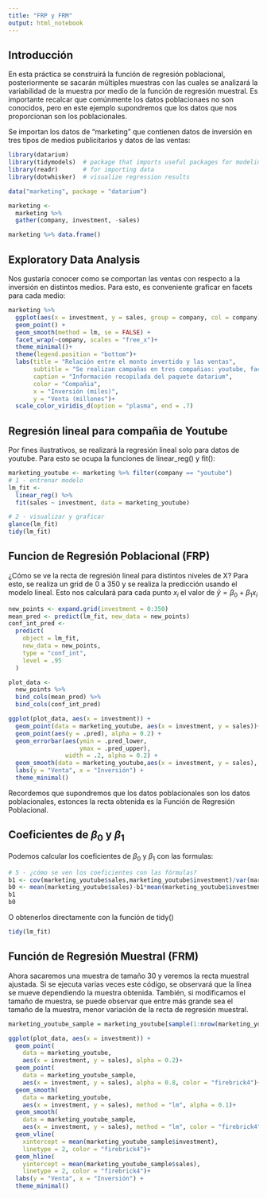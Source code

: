 ```yaml
---
title: "FRP y FRM"
output: html_notebook
---
```


## Introducción
En esta práctica se construirá la función de regresión poblacional, posteriormente se sacarán múltiples muestras con las cuales se analizará la variabilidad de la muestra por medio de la función de regresión muestral. Es importante recalcar que comúnmente los datos poblacionaes no son conocidos, pero en este ejemplo supondremos que los datos que nos proporcionan son los poblacionales. 

Se importan los datos de "marketing" que contienen datos de inversión en tres tipos de medios publicitarios y datos de las ventas:

```r
library(datarium)
library(tidymodels)  # package that imports useful packages for modeling
library(readr)       # for importing data
library(dotwhisker)  # visualize regression results

data("marketing", package = "datarium")

marketing <- 
  marketing %>% 
  gather(company, investment, -sales) 

marketing %>% data.frame()
```

## Exploratory Data Analysis
Nos gustaría conocer como se comportan las ventas con respecto a la inversión en distintos medios. Para esto, es conveniente graficar en facets para cada medio:

```r
marketing %>% 
  ggplot(aes(x = investment, y = sales, group = company, col = company)) + 
  geom_point() + 
  geom_smooth(method = lm, se = FALSE) +
  facet_wrap(~company, scales = "free_x")+
  theme_minimal()+
  theme(legend.position = "bottom")+
  labs(title = "Relación entre el monto invertido y las ventas",
       subtitle = "Se realizan campañas en tres compañias: youtube, facebook, newspaper",
       caption = "Información recopilada del paquete datarium",
       color = "Compañia", 
       x = "Inversión (miles)",
       y = "Venta (millones")+
  scale_color_viridis_d(option = "plasma", end = .7)
```

## Regresión lineal para compañia de Youtube
Por fines ilustrativos, se realizará la regresión lineal solo para datos de youtube. Para esto se ocupa la funciones de linear_reg() y fit():

```r
marketing_youtube <- marketing %>% filter(company == "youtube")
# 1 - entrenar modelo
lm_fit <- 
  linear_reg() %>% 
  fit(sales ~ investment, data = marketing_youtube)

# 2 - visualizar y graficar 
glance(lm_fit)
tidy(lm_fit)
```

## Funcion de Regresión Poblacional (FRP)

¿Cómo se ve la recta de regresión lineal para distintos niveles de X? Para esto, se realiza un grid de 0 a 350 y se realiza la predicción usando el modelo lineal. Esto nos calculará para cada punto $x_i$ el valor de $\hat{y} = \beta_0 + \beta_1 x_i$

```r
new_points <- expand.grid(investment = 0:350)
mean_pred <- predict(lm_fit, new_data = new_points)
conf_int_pred <- 
  predict(
    object = lm_fit, 
    new_data = new_points, 
    type = "conf_int",
    level = .95
  )

plot_data <- 
  new_points %>% 
  bind_cols(mean_pred) %>% 
  bind_cols(conf_int_pred)

ggplot(plot_data, aes(x = investment)) + 
  geom_point(data = marketing_youtube, aes(x = investment, y = sales))+
  geom_point(aes(y = .pred), alpha = 0.2) + 
  geom_errorbar(aes(ymin = .pred_lower, 
                    ymax = .pred_upper),
                width = .2, alpha = 0.2) + 
  geom_smooth(data = marketing_youtube,aes(x = investment, y = sales), method = "lm")+
  labs(y = "Venta", x = "Inversión") +
  theme_minimal()
```

Recordemos que supondremos que los datos poblacionales son los datos poblacionales, estonces la recta obtenida es la Función de Regresión Poblacional.

## Coeficientes de $\beta_0$ y $\beta_1$

Podemos calcular los coeficientes de $\beta_0$ y $\beta_1$ con las formulas:
```r
# 5 - ¿cómo se ven los coeficientes con las fórmulas?
b1 <- cov(marketing_youtube$sales,marketing_youtube$investment)/var(marketing_youtube$investment)
b0 <- mean(marketing_youtube$sales)-b1*mean(marketing_youtube$investment)
b1
b0
```

O obtenerlos directamente con la función de tidy()
```r
tidy(lm_fit)
```
## Función de Regresión Muestral (FRM)
Ahora sacaremos una muestra de tamaño 30 y veremos la recta muestral ajustada. Si se ejecuta varias veces este código, se observará que la línea se mueve dependiendo la muestra obtenida. También, si modificamos el tamaño de muestra, se puede observar que entre más grande sea el tamaño de la muestra, menor variación de la recta de regresión muestral.

```r
marketing_youtube_sample = marketing_youtube[sample(1:nrow(marketing_youtube), size = 30),]

ggplot(plot_data, aes(x = investment)) + 
  geom_point(
    data = marketing_youtube, 
    aes(x = investment, y = sales), alpha = 0.2)+
  geom_point(
    data = marketing_youtube_sample, 
    aes(x = investment, y = sales), alpha = 0.8, color = "firebrick4")+
  geom_smooth(
    data = marketing_youtube, 
    aes(x = investment, y = sales), method = "lm", alpha = 0.1)+
  geom_smooth(
    data = marketing_youtube_sample,
    aes(x = investment, y = sales), method = "lm", color = "firebrick4")+
  geom_vline(
    xintercept = mean(marketing_youtube_sample$investment), 
    linetype = 2, color = "firebrick4")+
  geom_hline(
    yintercept = mean(marketing_youtube_sample$sales), 
    linetype = 2, color = "firebrick4")+
  labs(y = "Venta", x = "Inversión") +
  theme_minimal()
```

